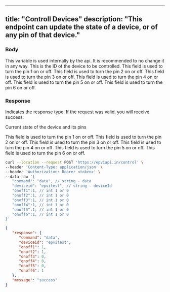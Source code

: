 
---
title: "Controll Devices"
description: "This endpoint can update the state of a device, or of any pin of that device."
---

### Body

<ParamField body="command" type="string">
  This variable is used internally by the api. It is recommended to no change it in any way.
</ParamField>

<ParamField body="deviceid" type="string">
  This is the ID of the device to be controlled.
</ParamField>

<ParamField body="onoff1" type="number 1 or 0">
  This field is used to turn the pin 1 on or off.
</ParamField>

<ParamField body="onoff2" type="number 1 or 0">
  This field is used to turn the pin 2 on or off.
</ParamField>

<ParamField body="onoff3" type="number 1 or 0">
  This field is used to turn the pin 3 on or off.
</ParamField>

<ParamField body="onoff4" type="number 1 or 0">
  This field is used to turn the pin 4 on or off.
</ParamField>

<ParamField body="onoff5" type="number 1 or 0">
  This field is used to turn the pin 5 on or off.
</ParamField>

<ParamField body="onoff6" type="number 1 or 0">
  This field is used to turn the pin 6 on or off.
</ParamField>

### Response

<ResponseField name="message" type="string">
  Indicates the response type. If the request was valid, you will receive success.
</ResponseField>

<ResponseField name="response" type="object">

Current state of the device and its pins

<Expandable title="Toggle object">

<ParamField body="onoff1" type="number 1 or 0">
  This field is used to turn the pin 1 on or off.
</ParamField>

<ParamField body="onoff2" type="number 1 or 0">
  This field is used to turn the pin 2 on or off.
</ParamField>

<ParamField body="onoff3" type="number 1 or 0">
  This field is used to turn the pin 3 on or off.
</ParamField>

<ParamField body="onoff4" type="number 1 or 0">
  This field is used to turn the pin 4 on or off.
</ParamField>

<ParamField body="onoff5" type="number 1 or 0">
  This field is used to turn the pin 5 on or off.
</ParamField>

<ParamField body="onoff6" type="number 1 or 0">
  This field is used to turn the pin 6 on or off.
</ParamField>

</Expandable>

</ResponseField>

<RequestExample>

```bash Example Request
curl --location --request POST 'https://epviapi.in/control' \
--header 'Content-Type: application/json' \
--header 'Authorization: Bearer <token>' \
--data-raw '{
   "command": "data", // string - data
   "deviceid": "epvitest", // string - deviceId
   "onoff1":1, // int 1 or 0
   "onoff2":1, // int 1 or 0
   "onoff3":1, // int 1 or 0
   "onoff4":1, // int 1 or 0
   "onoff5":1, // int 1 or 0
   "onoff6":1, // int 1 or 0
}'
```

</RequestExample>

<ResponseExample>

```json Response
{
   "response": {
      "command": "data",
      "deviceid": "epvitest",
      "onoff1": 1,
      "onoff2": 1,
      "onoff3": 0,
      "onoff4": 0,
      "onoff5": 0,
      "onoff6": 1
   },
   "message": "success"
}
```

</ResponseExample>

